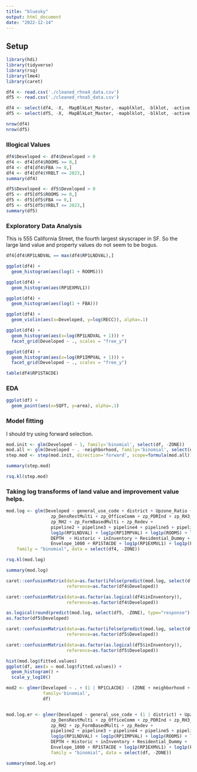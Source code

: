 ```yaml
---
title: "bluesky"
output: html_document
date: "2022-12-14"
---
```


## Setup

```r
library(hdi)
library(tidyverse)
library(rsq)
library(lme4)
library(caret)
```

```r
df4 <- read.csv('./cleaned_rhna4_data.csv')
df5 <- read.csv('./cleaned_rhna5_data.csv')

df4 <- select(df4, -X, -MapBlkLot_Master, -mapblklot, -blklot, -active, -geometry, -PROPLOC, -RP1PRCLID, -RP1TRACDE)
df5 <- select(df5, -X, -MapBlkLot_Master, -mapblklot, -blklot, -active, -geometry, -PROPLOC, -RP1PRCLID, -RP1TRACDE)
```

```r
nrow(df4)
nrow(df5)

```
### Illogical Values

```r
df4$Developed <- df4$Developed > 0
df4 <- df4[df4$ROOMS >= 0,]
df4 <- df4[df4$FBA >= 0,]
df4 <- df4[df4$YRBLT <= 2023,]
summary(df4)
```

```r
df5$Developed <- df5$Developed > 0
df5 <- df5[df5$ROOMS >= 0,]
df5 <- df5[df5$FBA >= 0,]
df5 <- df5[df5$YRBLT <= 2023,]
summary(df5)
```

### Exploratory Data Analysis

This is 555 California Street, the fourth largest skyscraper in SF. So the large land value and property values do not seem to be bogus.

```r
df4[df4$RP1LNDVAL == max(df4$RP1LNDVAL),]
```

```r
ggplot(df4) + 
  geom_histogram(aes(log(1 + ROOMS)))
```

```r
ggplot(df4) + 
  geom_histogram(aes(RP1EXMVL1))
```


```r
ggplot(df4) + 
  geom_histogram(aes(log(1 + FBA)))
```


```r
ggplot(df4) +
  geom_violin(aes(x=Developed, y=log(RECC)), alpha=.1)
```


```r
ggplot(df4) +
  geom_histogram(aes(x=log(RP1LNDVAL + 1))) +
  facet_grid(Developed ~ ., scales = "free_y")
```

```r
ggplot(df4) +
  geom_histogram(aes(x=log(RP1IMPVAL + 1))) +
  facet_grid(Developed ~ ., scales = "free_y")
```


```r
table(df4$RP1STACDE)
```


### EDA

```r
ggplot(df) +
  geom_point(aes(x=SQFT, y=area), alpha=.1)

```


### Model fitting


I should try using forward selection.
```r
mod.init <- glm(Developed ~ 1, family='binomial', select(df, -ZONE))
mod.all <- glm(Developed ~ . -neighborhood, family='binomial', select(df, -ZONE, -EXEMPTYPE, -RP1PPTVAL, -RP1FXTVAL, -RP1EXMVL2, -RP1CLACDE))
step.mod <- step(mod.init, direction='forward', scope=formula(mod.all))
```

```r
summary(step.mod)

```

```r
rsq.kl(step.mod)
```

### Taking log transforms of land value and improvement value helps.

```r
mod.log <- glm(Developed ~ general_use_code + district + Upzone_Ratio + 
                 zp_DensRestMulti + zp_OfficeComm + zp_PDRInd + zp_RH3_RM1 + 
                 zp_RH2 + zp_FormBasedMulti + zp_Redev +
                 pipeline2 + pipeline3 + pipeline4 + pipeline5 + pipeline6 + pipeline8 +
                 log1p(RP1LNDVAL) + log1p(RP1IMPVAL) + log1p(ROOMS) + log1p(BEDS) +
                 DEPTH  + Historic + inInventory + Residential_Dummy + 
                 Envelope_1000 + RP1STACDE + log1p(RP1EXMVL1) + log1p(FBA) + YRBLT, 
    family = "binomial", data = select(df4, -ZONE))

rsq.kl(mod.log)

summary(mod.log)
```

```r
caret::confusionMatrix(data=as.factor(ifelse(predict(mod.log, select(df4, -ZONE), type="response") > 0.5, TRUE, FALSE)),  
                       reference=as.factor(df4$Developed))

```

```r
caret::confusionMatrix(data=as.factor(as.logical(df4$inInventory)),  
                       reference=as.factor(df4$Developed))

```


```r
as.logical(round(predict(mod.log, select(df5, -ZONE), type="response")[1:5]))
as.factor(df5$Developed)

caret::confusionMatrix(data=as.factor(ifelse(predict(mod.log, select(df5, -ZONE), type="response") > 0.5, TRUE, FALSE)),  
                       reference=as.factor(df5$Developed))
```


```r

caret::confusionMatrix(data=as.factor(as.logical(df5$inInventory)),
                       reference=as.factor(df5$Developed))

```


```r
hist(mod.log$fitted.values)
ggplot(df, aes(x = mod.log$fitted.values)) +
  geom_histogram() +
  scale_y_log10()

```


```r
mod2 <- glmer(Developed ~ . + (1 | RP1CLACDE) - (ZONE + neighborhood + Residential_Dummy + district + RP1CLACDE + CONSTTYPE + EXEMPTYPE + general_use_code), 
              family='binomial', 
              df)


mod.log.er <- glmer(Developed ~ general_use_code + (1 | district) + Upzone_Ratio + 
                 zp_DensRestMulti + zp_OfficeComm + zp_PDRInd + zp_RH3_RM1 + 
                 zp_RH2 + zp_FormBasedMulti + zp_Redev +
                 pipeline2 + pipeline3 + pipeline4 + pipeline5 + pipeline6 + pipeline8 +
                 log1p(RP1LNDVAL) + log1p(RP1IMPVAL) + log1p(ROOMS) + log1p(BEDS) +
                 DEPTH + Historic + inInventory + Residential_Dummy + 
                 Envelope_1000 + RP1STACDE + log1p(RP1EXMVL1) + log1p(FBA) + YRBLT, 
                 family = "binomial", data = select(df, -ZONE))

summary(mod.log.er)
```



